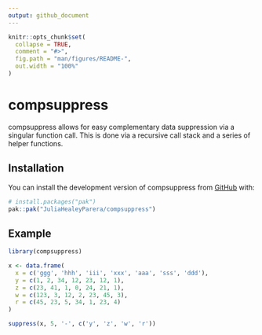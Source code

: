 ```yaml
---
output: github_document
---
```


```r
knitr::opts_chunk$set(
  collapse = TRUE,
  comment = "#>",
  fig.path = "man/figures/README-",
  out.width = "100%"
)
```

# compsuppress

<!-- badges: start -->
<!-- badges: end -->

compsuppress allows for easy complementary data suppression via a singular function call. This is done via a recursive call stack and a series of helper functions. 

## Installation

You can install the development version of compsuppress from [GitHub](https://github.com/) with:

``` r
# install.packages("pak")
pak::pak("JuliaHealeyParera/compsuppress")
```

## Example

```r
library(compsuppress)

x <- data.frame( 
  x = c('ggg', 'hhh', 'iii', 'xxx', 'aaa', 'sss', 'ddd'),
  y = c(1, 2, 34, 12, 23, 12, 1),
  z = c(23, 41, 1, 0, 24, 21, 1),
  w = c(123, 3, 12, 2, 23, 45, 3), 
  r = c(45, 23, 5, 34, 1, 23, 4)
)

suppress(x, 5, '-', c('y', 'z', 'w', 'r'))
```
